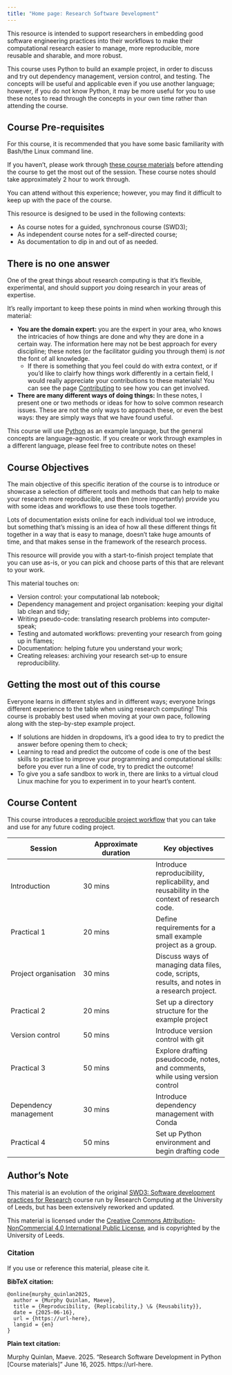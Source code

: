 ```yaml
---
title: "Home page: Research Software Development"
---
```


This resource is intended to support researchers in embedding good software engineering practices into their workflows to make their computational research easier to manage, more reproducible, more reusable and sharable, and more robust.

This course uses Python to build an example project, in order to discuss and try out dependency management, version control, and testing. The concepts will be useful and applicable even if you use another language; however, if you do not know Python, it may be more useful for you to use these notes to read through the concepts in your own time rather than attending the course.

:::{.callout-warning}
## Course Pre-requisites

For this course, it is recommended that you have some basic familiarity with Bash/the Linux command line.

If you haven't, please work through [these course materials](https://arctraining.github.io/rc-slides/linux101){target="_blank"} before attending the course to get the most out of the session. These course notes should take approximately 2 hour to work through.

You can attend without this experience; however, you may find it difficult to keep up with the pace of the course.
:::

This resource is designed to be used in the following contexts:

- As course notes for a guided, synchronous course (SWD3);
- As independent course notes for a self-directed course;
- As documentation to dip in and out of as needed.

:::{.callout-tip}
## There is no **one** answer

One of the great things about research computing is that it's flexible, experimental, and should support *you* doing research in your areas of expertise.

It's really important to keep these points in mind when working through this material:

- **You are the domain expert:** you are the expert in your area, who knows the intricacies of how things are done and why they are done in a certain way. The information here may not be best approach for every discipline; these notes (or the facilitator guiding you through them) is *not* the font of all knowledge.
    - If there is something that you feel could do with extra context, or if you'd like to clairfy how things work differently in a certain field, I would really appreciate your contributions to these materials! You can see the page [Contributing](#) to see how you can get involved.
- **There are many different ways of doing things:** In these notes, I present one or two methods or ideas for how to solve common research issues. These are not the only ways to approach these, or even the best ways: they are simply ways that we have found useful.

:::

This course will use [Python](https://www.python.org/) as an example language, but the general concepts are language-agnostic. If you create or work through examples in a different language, please feel free to contribute notes on these!

## Course Objectives

The main objective of this specific iteration of the course is to introduce or showcase a selection of different tools and methods that can help to make your research more reproducible, and then (more importantly) provide you with some ideas and workflows to use these tools together.

Lots of documentation exists online for each individual tool we introduce, but something that's missing is an idea of how all these different things fit together in a way that is easy to manage, doesn't take huge amounts of time, and that makes sense in the framework of the research process.

This resource will provide you with a start-to-finish project template that you can use as-is, or you can pick and choose parts of this that are relevant to your work.

This material touches on:

- Version control: your computational lab notebook;
- Dependency management and project organisation: keeping your digital lab clean and tidy;
- Writing pseudo-code: translating research problems into computer-speak;
- Testing and automated workflows: preventing your research from going up in flames;
- Documentation: helping future you understand your work;
- Creating releases: archiving your research set-up to ensure reproducibility.

## Getting the most out of this course

Everyone learns in different styles and in different ways; everyone brings different experience to the table when using research computing! This course is probably best used when moving at your own pace, following along with the step-by-step example project.

- If solutions are hidden in dropdowns, it's a good idea to try to predict the answer before opening them to check;
- Learning to read and predict the outcome of code is one of the best skills to practise to improve your programming and computational skills: before you ever run a line of code, try to predict the outcome!
- To give you a safe sandbox to work in, there are links to a virtual cloud Linux machine for you to experiment in to your heart's content.

## Course Content

This course introduces a [reproducible project workflow](workflow.qmd) that you can take and use for any future coding project.

| Session | Approximate duration | Key objectives |
|---|---|---|
| Introduction | 30 mins | Introduce reproducibility, replicability, and reusability in the context of research code. |
| Practical 1 | 20 mins | Define requirements for a small example project as a group. |
| Project organisation | 30 mins | Discuss ways of managing data files, code, scripts, results, and notes in a research project. |
| Practical 2 | 20 mins | Set up a directory structure for the example project |
| Version control | 50 mins | Introduce version control with git |
| Practical 3 | 50 mins | Explore drafting pseudocode, notes, and comments, while using version control |
| Dependency management | 30 mins | Introduce dependency management with Conda |
| Practical 4 | 50 mins | Set up Python environment and begin drafting code |


## Author's Note

This material is an evolution of the original [SWD3: Software development practices for Research](https://arctraining.github.io/swd3-dev/welcome.html) course run by Research Computing at the University of Leeds, but has been extensively reworked and updated. 

This material is licensed under the [Creative Commons Attribution-NonCommercial 4.0 International Public License](https://creativecommons.org/licenses/by-nc/4.0/), and is copyrighted by the University of Leeds.

### Citation

If you use or reference this material, please cite it.

**BibTeX citation:**

```text
@online{murphy_quinlan2025,
  author = {Murphy Quinlan, Maeve},
  title = {Reproducibility, {Replicability,} \& {Reusability}},
  date = {2025-06-16},
  url = {https://url-here},
  langid = {en}
}
```

**Plain text citation:**

Murphy Quinlan, Maeve. 2025. “Research Software Development in Python [Course materials]” June 16, 2025. https://url-here.
